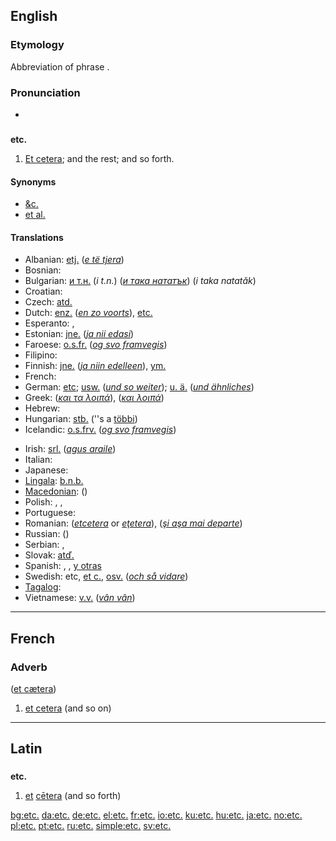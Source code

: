 ==English==

{{rank|private|dinner|command|770|etc.|broke|waiting|political}}

{{wikipediaAlt|Et cetera}}

===Etymology===
Abbreviation of {{etyl|la}} phrase {{term|et cetera||and the rest}}.

===Pronunciation===
* {{audio|en-us-etc.ogg|Audio (US)}}

==={{abbreviation}}===
'''etc.'''

# [[et cetera|Et cetera]]; and the rest; and so forth.

====Synonyms====
* [[&c.]]
* [[et al.]]

====Translations====
{{trans-top|abbreviation of “et cetera”; and the rest; and so forth}}
* Albanian: [[etj.]] (''[[e të tjera]]'')
* Bosnian: {{t-|bs|itd.}}
* Bulgarian: [[и т.н.]] (''i t.n.'') (''[[и така нататък]]'') (''i taka natatăk'')
* Croatian: {{t-|hr|itd.}}
* Czech: [[atd.]]
* Dutch: [[enz.]] (''[[en zo voorts]]''), [[etc.]]
* Esperanto: {{t-|eo|ktp|xs=Esperanto}},  {{t-|eo|ktp.|xs=Esperanto}}
* Estonian: [[jne.]] (''[[ja nii edasi]]'')
* Faroese: [[o.s.fr.]] (''[[og svo framvegis]]'')
* Filipino: {{tø|fil|atbp.|xs=Filipino}}
* Finnish: [[jne.]] (''[[ja niin edelleen]]''), [[ym.]]
* French: {{t+|fr|etc.}}
* German: [[etc]]; [[usw.]] (''[[und so weiter]]''); [[u. ä.]] (''[[und ähnliches]]'')
* Greek: {{t|el|κτλ|sc=Grek}} (''[[και τα λοιπά]]''), {{t|el|κλπ|sc=Grek}} (''[[και λοιπά]]'')
* Hebrew: {{t-|he|וכו׳|tr=v'khú.|sc=Hebr}}
* Hungarian: [[stb.]] (''s a [[többi]])
* Icelandic: [[o.s.frv.]] (''[[og svo framvegis]]'')
{{trans-mid}}
* Irish: [[srl.]] (''[[agus araile]]'')
* Italian: {{t-|it|ecc}}
* Japanese: {{t-|ja|など|tr=nado|sc=Jpan}}
* [[Lingala]]: [[b.n.b.]]
* [[Macedonian]]: {{t-|mk|итн.|tr=itn.|sc=Cyrl|xs=Macedonian}} ({{term|sc=Cyrl|и така натаму|tr=i tákа nátamu}})
* Polish: {{t+|pl|itp.}} {{i|i tym podobnie, i tym podobne}}, {{t+|pl|itd.}} {{i|i tak dalej}}, {{t+|pl|etc.}}
* Portuguese: {{t+|pt|etc.}}
* Romanian: {{t-|ro|etc|alt=etc.}} (''[[etcetera]]'' or ''[[eţetera]]''), {{t|ro|ş.a.m.d.}} (''[[şi aşa mai departe]]'')
* Russian: {{t+|ru|и т. д.|tr=i t. d.|sc=Cyrl}} ({{term|sc=Cyrl|и так далее|tr=i tak dalee}})
* Serbian: {{t+|sr|итд.|sc=Cyrl}}, {{t-|sr|itd.}}
* Slovak: [[atď.]]
* Spanish: {{t-|es|etc.}}, {{t|es|&.}}, [[y otras]]
* Swedish: etc, [[et c.]], [[osv.]] (''[[och så vidare]]'')
* [[Tagalog]]: {{t+|tl|atbp.|xs=Tagalog}}
* Vietnamese: [[v.v.]] (''[[vân vân]]'')
{{trans-bottom}}

----

==French==

===Adverb===
{{infl|fr|adverb}} ([[et cætera]])

# [[et cetera]] (and so on)

----

==Latin==

==={{abbreviation|Latin}}===
'''etc.'''

# [[et#Latin|et]] [[cetera#Latin|cētera]] (and so forth)

[[bg:etc.]]
[[da:etc.]]
[[de:etc.]]
[[el:etc.]]
[[fr:etc.]]
[[io:etc.]]
[[ku:etc.]]
[[hu:etc.]]
[[ja:etc.]]
[[no:etc.]]
[[pl:etc.]]
[[pt:etc.]]
[[ru:etc.]]
[[simple:etc.]]
[[sv:etc.]]